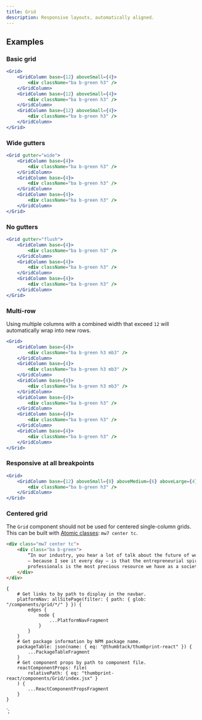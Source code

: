 ```yaml
---
title: Grid
description: Responsive layouts, automatically aligned.
---
```



<ComponentHeader data={props.data} />

## Examples

### Basic grid

```jsx
<Grid>
    <GridColumn base={12} aboveSmall={4}>
        <div className="ba b-green h3" />
    </GridColumn>
    <GridColumn base={12} aboveSmall={4}>
        <div className="ba b-green h3" />
    </GridColumn>
    <GridColumn base={12} aboveSmall={4}>
        <div className="ba b-green h3" />
    </GridColumn>
</Grid>
```

### Wide gutters

```jsx
<Grid gutter="wide">
    <GridColumn base={4}>
        <div className="ba b-green h3" />
    </GridColumn>
    <GridColumn base={4}>
        <div className="ba b-green h3" />
    </GridColumn>
    <GridColumn base={4}>
        <div className="ba b-green h3" />
    </GridColumn>
</Grid>
```

### No gutters

```jsx
<Grid gutter="flush">
    <GridColumn base={4}>
        <div className="ba b-green h3" />
    </GridColumn>
    <GridColumn base={4}>
        <div className="ba b-green h3" />
    </GridColumn>
    <GridColumn base={4}>
        <div className="ba b-green h3" />
    </GridColumn>
</Grid>
```

### Multi-row

Using multiple columns with a combined width that exceed `12` will automatically wrap into new rows.

```jsx
<Grid>
    <GridColumn base={4}>
        <div className="ba b-green h3 mb3" />
    </GridColumn>
    <GridColumn base={4}>
        <div className="ba b-green h3 mb3" />
    </GridColumn>
    <GridColumn base={4}>
        <div className="ba b-green h3 mb3" />
    </GridColumn>
    <GridColumn base={4}>
        <div className="ba b-green h3" />
    </GridColumn>
    <GridColumn base={4}>
        <div className="ba b-green h3" />
    </GridColumn>
    <GridColumn base={4}>
        <div className="ba b-green h3" />
    </GridColumn>
</Grid>
```

### Responsive at all breakpoints

```jsx
<Grid>
    <GridColumn base={12} aboveSmall={8} aboveMedium={6} aboveLarge={4}>
        <div className="ba b-green h3" />
    </GridColumn>
</Grid>
```

### Centered grid

The `Grid` component should not be used for centered single-column grids. This can be built with [Atomic classes](https://thumbprint.design/atomic/): `mw7 center tc`.

```html
<div class="mw7 center tc">
    <div class="ba b-green">
        “In our industry, you hear a lot of talk about the future of work. What I’ve come to believe
        — because I see it every day — is that the entrepreneurial spirit of independent
        professionals is the most precious resource we have as a society.”
    </div>
</div>
```

<ComponentFooter data={props.data} />

    {
        # Get links to by path to display in the navbar.
        platformNav: allSitePage(filter: { path: { glob: "/components/grid/*/" } }) {
            edges {
                node {
                    ...PlatformNavFragment
                }
            }
        }
        # Get package information by NPM package name.
        packageTable: json(name: { eq: "@thumbtack/thumbprint-react" }) {
            ...PackageTableFragment
        }
        # Get component props by path to component file.
        reactComponentProps: file(
            relativePath: { eq: "thumbprint-react/components/Grid/index.jsx" }
        ) {
            ...ReactComponentPropsFragment
        }
    }
`;
